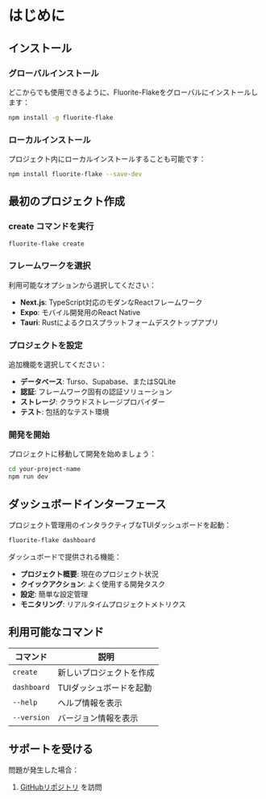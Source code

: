 
# はじめに

## インストール

### グローバルインストール

どこからでも使用できるように、Fluorite-Flakeをグローバルにインストールします：

```bash
npm install -g fluorite-flake
```

### ローカルインストール

プロジェクト内にローカルインストールすることも可能です：

```bash
npm install fluorite-flake --save-dev
```

## 最初のプロジェクト作成

<Steps>

### create コマンドを実行

```bash
fluorite-flake create
```

### フレームワークを選択

利用可能なオプションから選択してください：
- **Next.js**: TypeScript対応のモダンなReactフレームワーク
- **Expo**: モバイル開発用のReact Native
- **Tauri**: Rustによるクロスプラットフォームデスクトップアプリ

### プロジェクトを設定

追加機能を選択してください：
- **データベース**: Turso、Supabase、またはSQLite
- **認証**: フレームワーク固有の認証ソリューション
- **ストレージ**: クラウドストレージプロバイダー
- **テスト**: 包括的なテスト環境

### 開発を開始

プロジェクトに移動して開発を始めましょう：

```bash
cd your-project-name
npm run dev
```

</Steps>

## ダッシュボードインターフェース

プロジェクト管理用のインタラクティブなTUIダッシュボードを起動：

```bash
fluorite-flake dashboard
```

ダッシュボードで提供される機能：
- **プロジェクト概要**: 現在のプロジェクト状況
- **クイックアクション**: よく使用する開発タスク
- **設定**: 簡単な設定管理
- **モニタリング**: リアルタイムプロジェクトメトリクス

## 利用可能なコマンド

| コマンド | 説明 |
|---------|------|
| `create` | 新しいプロジェクトを作成 |
| `dashboard` | TUIダッシュボードを起動 |
| `--help` | ヘルプ情報を表示 |
| `--version` | バージョン情報を表示 |

## サポートを受ける

問題が発生した場合：

1. [GitHubリポジトリ](https://github.com/kotsutsumi/fluorite-flake) を訪問

